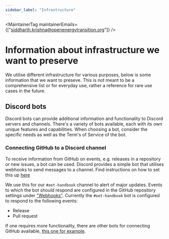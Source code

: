 ```yaml
---
sidebar_label: "Infrastructure"
---
```




<MaintainerTag maintainerEmails={["siddharth.krishna@openenergytransition.org"]} />

# Information about infrastructure we want to preserve

We utilise different infrastructure for various purposes, below is some information that we want to preseve.
This is not meant to be a comprehensive list or for everyday use, rather a reference for rare use cases in the future.


## Discord bots

Discord bots can provide additional information and functionality to Discord servers and channels.
There's a variety of bots available, each with its own unique features and capabilities.
When choosing a bot, consider the specific needs as well as the Term's of Service of the bot.

### Connecting GitHub to a Discord channel

To receive information from GitHub on events, e.g. releases in a repository or new issues, a bot can be used.
Discord provides a simple bot that utilises webhooks to send messages to a channel.
Find instructions on how to set this up [here](https://gist.github.com/jagrosh/5b1761213e33fc5b54ec7f6379034a22)

We use this for our `#oet-handbook` channel to alert of major updates.
Events to which the bot should respond are configured in the GitHub repository settings under ["Webhooks"](https://github.com/open-energy-transition/handbook/settings/hooks/538394245).
Currently the `#oet-handbook` bot is configured to respond to the following events:
- Release
- Pull request

If one requires more functionality, there are other bots for connecting GitHub available, [this one for example](https://github.com/NicPWNs/GitHub-Discord-Bot).
